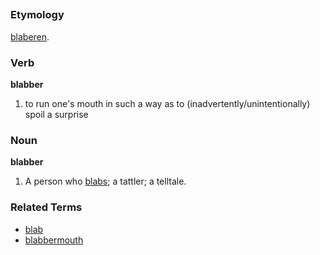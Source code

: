 =={{en}}==

===Etymology===
{{enm}} [[blaberen]].

===Verb===
'''blabber'''
#to run one's mouth in such a way as to (inadvertently/unintentionally) spoil a surprise

===Noun===
'''blabber'''
#A person who [[blab]]s; a tattler; a telltale.

===Related Terms===
*[[blab]]
*[[blabbermouth]]